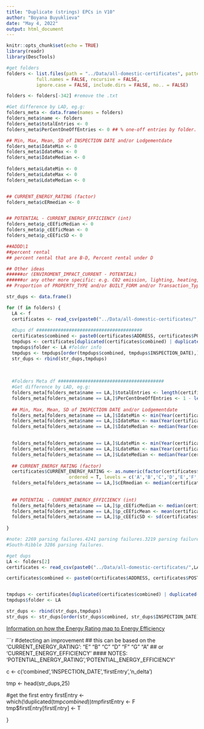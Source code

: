 ```yaml
---
title: "Duplicate (strings) EPCs in V10"
author: "Boyana Buyuklieva"
date: "May 4, 2022"
output: html_document
---
```


```r
knitr::opts_chunk$set(echo = TRUE)
library(readr)
library(DescTools)
```



```r
#get folders
folders <- list.files(path = "../Data/all-domestic-certificates", pattern = NULL, all.files = FALSE,
           full.names = FALSE, recursive = FALSE,
           ignore.case = FALSE, include.dirs = FALSE, no.. = FALSE)

folders <- folders[-342] #remove the .txt
```


```r
#Get difference by LAD, eg.g: 
folders_meta <- data.frame(names = folders)
folders_meta$name <- folders
folders_meta$totalEntries <- 0
folders_meta$PerCentOneOffEntries <- 0 ## % one-off entries by folder.

## Min, Max, Mean, SD of INSPECTION DATE and/or Lodgementdate
folders_meta$IdateMin <- 0
folders_meta$IdateMax <- 0
folders_meta$IdateMedian <- 0
  
folders_meta$LdateMin <- 0
folders_meta$LdateMax <- 0
folders_meta$LdateMedian <- 0


## CURRENT_ENERGY_RATING (factor)
folders_meta$cERmedian <- 0


## POTENTIAL - CURRENT_ENERGY_EFFICIENCY (int)
folders_meta$p_cEEficMedian <- 0
folders_meta$p_cEEficMean <- 0
folders_meta$p_cEEficSD <- 0

##ADDD\1
##percent rental 
## percent rental that are B-D, Percent rental under D

## Other ideas
######or (ENVIROMENT_IMPACT_CURRENT - POTENTIAL)
######or any other more specific: e.g. C02 emission, lighting, heating, hotwater,
## Proportion of PROPERTY_TYPE and/or BUILT_FORM and/or Transaction_Type and/or CONSTRUCTION_AGE_BAND and/or TENURE.Note: inconsistent factors
```

```r
str_dups <- data.frame()

for (f in folders) {
  LA <- f
  certificates <- read_csv(paste0("../Data/all-domestic-certificates/",LA,"/certificates.csv"))
  
  #Dups df #######################################
  certificates$combined <- paste0(certificates$ADDRESS, certificates$POSTCODE) #measure of repeat entry here
  tmpdups <- certificates[duplicated(certificates$combined) | duplicated(certificates$combined, fromLast = TRUE),]
  tmpdups$folder <- LA #folder info
  tmpdups <- tmpdups[order(tmpdups$combined, tmpdups$INSPECTION_DATE),]
  str_dups <- rbind(str_dups,tmpdups)
  
  
  
  #Folders Meta df #######################################
  #Get difference by LAD, eg.g:
  folders_meta[folders_meta$name == LA,]$totalEntries <- length(certificates$LMK_KEY)
  folders_meta[folders_meta$name == LA,]$PerCentOneOffEntries <- 1 - length(tmpdups$LMK_KEY)/length(certificates$LMK_KEY) ## % one-off entries by folder.
  
  ## Min, Max, Mean, SD of INSPECTION DATE and/or Lodgementdate
  folders_meta[folders_meta$name == LA,]$IdateMin <- min(Year(certificates$INSPECTION_DATE))
  folders_meta[folders_meta$name == LA,]$IdateMax <- max(Year(certificates$INSPECTION_DATE))
  folders_meta[folders_meta$name == LA,]$IdateMedian <- median(Year(certificates$INSPECTION_DATE))

  
  folders_meta[folders_meta$name == LA,]$LdateMin <- min(Year(certificates$LODGEMENT_DATETIME))
  folders_meta[folders_meta$name == LA,]$LdateMax <- max(Year(certificates$LODGEMENT_DATETIME))
  folders_meta[folders_meta$name == LA,]$LdateMedian <- median(Year(certificates$LODGEMENT_DATETIME))
  
  ## CURRENT_ENERGY_RATING (factor)
  certificates$CURRENT_ENERGY_RATING <- as.numeric(factor(certificates$CURRENT_ENERGY_RATING, 
                       ordered = T, levels = c('A','B','C','D','E','F','G')))
  folders_meta[folders_meta$name == LA,]$cERmedian <- median(certificates$CURRENT_ENERGY_RATING)
  
  
  ## POTENTIAL - CURRENT_ENERGY_EFFICIENCY (int)
  folders_meta[folders_meta$name == LA,]$p_cEEficMedian <- median(certificates$POTENTIAL_ENERGY_EFFICIENCY - certificates$CURRENT_ENERGY_EFFICIENCY)
  folders_meta[folders_meta$name == LA,]$p_cEEficMean <- mean(certificates$POTENTIAL_ENERGY_EFFICIENCY - certificates$CURRENT_ENERGY_EFFICIENCY)
  folders_meta[folders_meta$name == LA,]$p_cEEficSD <- sd(certificates$POTENTIAL_ENERGY_EFFICIENCY - certificates$CURRENT_ENERGY_EFFICIENCY)
  
}

#note: 2269 parsing failures.4241 parsing failures.3219 parsing failures.4639 parsing failures.
#South-Ribble 3286 parsing failures.
```





```r
#get dups
LA <- folders[2]
certificates <- read_csv(paste0("../Data/all-domestic-certificates/",LA,"/certificates.csv"))

certificates$combined <- paste0(certificates$ADDRESS, certificates$POSTCODE)


tmpdups <- certificates[duplicated(certificates$combined) | duplicated(certificates$combined, fromLast = TRUE),]
tmpdups$folder <- LA

str_dups <- rbind(str_dups,tmpdups)
str_dups <- str_dups[order(str_dups$combined, str_dups$INSPECTION_DATE),]
```


[Information on how the Energy Rating map to Energy Efficiency](https://www.edfenergy.com/energy-efficiency/how-improve-your-epc-rating)


```r
#detecting an improvement
## this can be based on the 'CURRENT_ENERGY_RATING': "E" "B" "C" "D" "F" "G" "A"
## or 'CURRENT_ENERGY_EFFICIENCY'
#### NOTES: 'POTENTIAL_ENERGY_RATING','POTENTIAL_ENERGY_EFFICIENCY'

c <- c('combined','INSPECTION_DATE','firstEntry','n_delta')

tmp <- head(str_dups,25)


#get the first entry
firstEntry <-which(!duplicated(tmp$combined))
tmp$firstEntry <- F
tmp$firstEntry[firstEntry] <- T

}